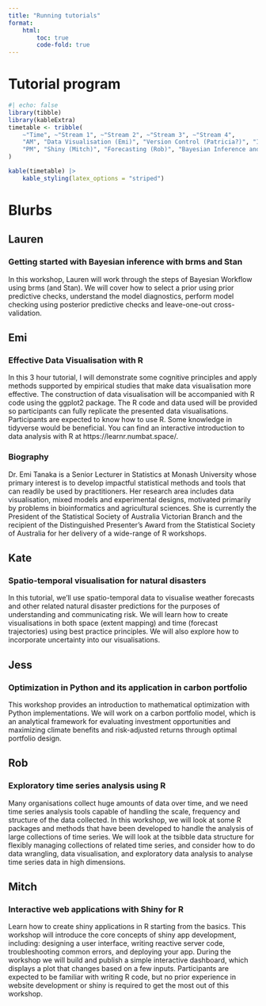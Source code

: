 ```yaml
---
title: "Running tutorials"
format:
    html:
        toc: true
        code-fold: true
---
```


# Tutorial program

```r
#| echo: false
library(tibble)
library(kableExtra)
timetable <- tribble(
    ~"Time", ~"Stream 1", ~"Stream 2", ~"Stream 3", ~"Stream 4",
    "AM", "Data Visualisation (Emi)", "Version Control (Patricia?)", "Introduction to optimization with Python (Jess)", "Wrangling spatio-temporal data (Sherry)",
    "PM", "Shiny (Mitch)", "Forecasting (Rob)", "Bayesian Inference and regression using Stan (Lauren)", "Visual mapping of natural disasters (Kate)"
)

kable(timetable) |>
    kable_styling(latex_options = "striped")

```

# Blurbs

## Lauren

### Getting started with Bayesian inference with brms and Stan

In this workshop, Lauren will work through the steps of Bayesian Workflow using brms (and Stan). We will cover how to select a prior using prior predictive checks, understand the model diagnostics, perform model checking using posterior predictive checks and leave-one-out cross-validation.

## Emi

### Effective Data Visualisation with R

In this 3 hour tutorial, I will demonstrate some cognitive principles and apply methods supported by empirical studies that make data visualisation more effective. The construction of data visualisation will be accompanied with R code using the ggplot2 package. The R code and data used will be provided so participants can fully replicate the presented data visualisations.
Participants are expected to know how to use R. Some knowledge in tidyverse would be beneficial. You can find an interactive introduction to data analysis with R at https://learnr.numbat.space/.

### Biography

Dr. Emi Tanaka is a Senior Lecturer in Statistics at Monash University whose primary interest is to develop impactful statistical methods and tools that can readily be used by practitioners. Her research area includes data visualisation, mixed models and experimental designs, motivated primarily by problems in bioinformatics and agricultural sciences. She is currently the President of the Statistical Society of Australia Victorian Branch and the recipient of the Distinguished Presenter's Award from the Statistical Society of Australia for her delivery of a wide-range of R workshops.

## Kate

### Spatio-temporal visualisation for natural disasters

In this tutorial, we'll use spatio-temporal data to visualise weather forecasts and other related natural disaster predictions for the purposes of understanding and communicating risk. We will learn how to create visualisations in both space (extent mapping) and time (forecast trajectories) using best practice principles. We will also explore how to incorporate uncertainty into our visualisations.

## Jess

### Optimization in Python and its application in carbon portfolio

This workshop provides an introduction to mathematical optimization with Python implementations. We will work on a carbon portfolio model, which is an analytical framework for evaluating investment opportunities and maximizing climate benefits and risk-adjusted returns through optimal portfolio design.

## Rob

### Exploratory time series analysis using R

Many organisations collect huge amounts of data over time, and we need time series analysis tools capable of handling the scale, frequency and structure of the data collected. In this workshop, we will look at some R packages and methods that have been developed to handle the analysis of large collections of time series. We will look at the tsibble data structure for flexibly managing collections of related time series, and consider how to do data wrangling, data visualisation, and exploratory data analysis to analyse time series data in high dimensions. 

## Mitch

### Interactive web applications with Shiny for R

Learn how to create shiny applications in R starting from the basics. This workshop will introduce the core concepts of shiny app development, including: designing a user interface, writing reactive server code, troubleshooting common errors, and deploying your app. During the workshop we will build and publish a simple interactive dashboard, which displays a plot that changes based on a few inputs. Participants are expected to be familiar with writing R code, but no prior experience in website development or shiny is required to get the most out of this workshop.
